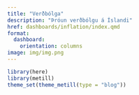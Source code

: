 ```yaml
---
title: "Verðbólga"
description: "Þróun verðbólgu á Íslandi"
href: dashboards/inflation/index.qmd
format: 
  dashboard:
    orientation: columns
image: img/img.png
---
```



```r
library(here)
library(metill)
theme_set(theme_metill(type = "blog"))
```
